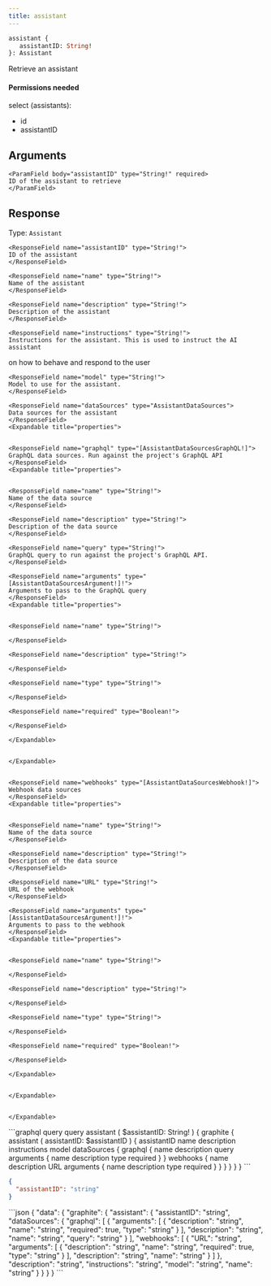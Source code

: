 ```yaml
---
title: assistant
---
```


```graphql
assistant {
   assistantID: String! 
}: Assistant
```

Retrieve an assistant

#### Permissions needed

select (assistants):
- id
- assistantID


## Arguments



    <ParamField body="assistantID" type="String!" required>
    ID of the assistant to retrieve
    </ParamField>



## Response

Type: `Assistant`





    
    <ResponseField name="assistantID" type="String!">
    ID of the assistant
    </ResponseField>
    
    <ResponseField name="name" type="String!">
    Name of the assistant
    </ResponseField>
    
    <ResponseField name="description" type="String!">
    Description of the assistant
    </ResponseField>
    
    <ResponseField name="instructions" type="String!">
    Instructions for the assistant. This is used to instruct the AI assistant
on how to behave and respond to the user
    </ResponseField>
    
    <ResponseField name="model" type="String!">
    Model to use for the assistant.
    </ResponseField>
    
    <ResponseField name="dataSources" type="AssistantDataSources">
    Data sources for the assistant
    </ResponseField>
    <Expandable title="properties">
    
    
    <ResponseField name="graphql" type="[AssistantDataSourcesGraphQL!]">
    GraphQL data sources. Run against the project's GraphQL API
    </ResponseField>
    <Expandable title="properties">
    
    
    <ResponseField name="name" type="String!">
    Name of the data source
    </ResponseField>
    
    <ResponseField name="description" type="String!">
    Description of the data source
    </ResponseField>
    
    <ResponseField name="query" type="String!">
    GraphQL query to run against the project's GraphQL API.
    </ResponseField>
    
    <ResponseField name="arguments" type="[AssistantDataSourcesArgument!]!">
    Arguments to pass to the GraphQL query
    </ResponseField>
    <Expandable title="properties">
    
    
    <ResponseField name="name" type="String!">
    
    </ResponseField>
    
    <ResponseField name="description" type="String!">
    
    </ResponseField>
    
    <ResponseField name="type" type="String!">
    
    </ResponseField>
    
    <ResponseField name="required" type="Boolean!">
    
    </ResponseField>
    
    </Expandable>
    
    
    </Expandable>
    
    
    <ResponseField name="webhooks" type="[AssistantDataSourcesWebhook!]">
    Webhook data sources
    </ResponseField>
    <Expandable title="properties">
    
    
    <ResponseField name="name" type="String!">
    Name of the data source
    </ResponseField>
    
    <ResponseField name="description" type="String!">
    Description of the data source
    </ResponseField>
    
    <ResponseField name="URL" type="String!">
    URL of the webhook
    </ResponseField>
    
    <ResponseField name="arguments" type="[AssistantDataSourcesArgument!]!">
    Arguments to pass to the webhook
    </ResponseField>
    <Expandable title="properties">
    
    
    <ResponseField name="name" type="String!">
    
    </ResponseField>
    
    <ResponseField name="description" type="String!">
    
    </ResponseField>
    
    <ResponseField name="type" type="String!">
    
    </ResponseField>
    
    <ResponseField name="required" type="Boolean!">
    
    </ResponseField>
    
    </Expandable>
    
    
    </Expandable>
    
    
    </Expandable>
    
    



<RequestExample>
```graphql query
query assistant (
  $assistantID: String!
) {
  graphite {
    assistant (
      assistantID: $assistantID
    ) {
      assistantID
      name
      description
      instructions
      model
      dataSources {
        graphql {
          name
          description
          query
          arguments {
            name
            description
            type
            required
            }
          }
        webhooks {
          name
          description
          URL
          arguments {
            name
            description
            type
            required
            }
          }
        }
    }
  }
}
```

```json variables
{
  "assistantID": "string"
}
```
</RequestExample>

<ResponseExample>
```json
{
  "data": {
    "graphite": {
      "assistant": {
        "assistantID": "string",
        "dataSources": {
          "graphql": [
            {
              "arguments": [
                {
                  "description": "string",
                  "name": "string",
                  "required": true,
                  "type": "string"
                }
              ],
              "description": "string",
              "name": "string",
              "query": "string"
            }
          ],
          "webhooks": [
            {
              "URL": "string",
              "arguments": [
                {
                  "description": "string",
                  "name": "string",
                  "required": true,
                  "type": "string"
                }
              ],
              "description": "string",
              "name": "string"
            }
          ]
        },
        "description": "string",
        "instructions": "string",
        "model": "string",
        "name": "string"
      }
    }
  }
}
```
</ResponseExample>
